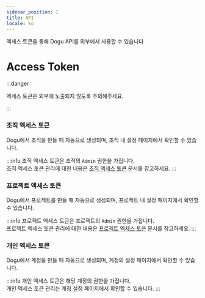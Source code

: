 ```yaml
---
sidebar_position: 1
title: API
locale: ko
---
```


엑세스 토큰을 통해 Dogu API를 외부에서 사용할 수 있습니다

# Access Token

:::danger

엑세스 토큰은 외부에 노출되지 않도록 주의해주세요.

:::

### 조직 엑세스 토큰

Dogu에서 조직을 만들 때 자동으로 생성되며, 조직 내 설정 페이지에서 확인할 수 있습니다.

:::info
조직 엑세스 토큰은 조직의 `Admin` 권한을 가집니다.  
조직 엑세스 토큰 관리에 대한 내용은 [조직 엑세스 토큰](/management/organization/settings#access-token) 문서를 참고하세요.
:::

### 프로젝트 엑세스 토큰

Dogu에서 프로젝트를 만들 때 자동으로 생성되며, 프로젝트 내 설정 페이지에서 확인할 수 있습니다.

:::info
프로젝트 엑세스 토큰은 프로젝트의 `Admin` 권한을 가집니다.  
프로젝트 엑세스 토큰 관리에 대한 내용은 [프로젝트 엑세스 토큰](/management/project/settings#access-token) 문서를 참고하세요.
:::

### 개인 엑세스 토큰

Dogu에서 계정을 만들 때 자동으로 생성되며, 계정의 설정 페이지에서 확인할 수 있습니다.

:::info
개인 엑세스 토큰은 해당 계정의 권한을 가집니다.  
개인 엑세스 토큰 관리는 계정 설정 페이지에서 확인할 수 있습니다.
:::
